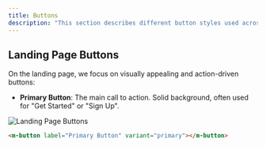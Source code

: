 ```yaml
---
title: Buttons
description: "This section describes different button styles used across Molin components."
---
```


## Landing Page Buttons

On the landing page, we focus on visually appealing and action-driven buttons:

- **Primary Button**: The main call to action. Solid background, often used for "Get Started" or "Sign Up".

![Landing Page Buttons](./images/primary-button-landing-page.png)

```html
<m-button label="Primary Button" variant="primary"></m-button>
```
